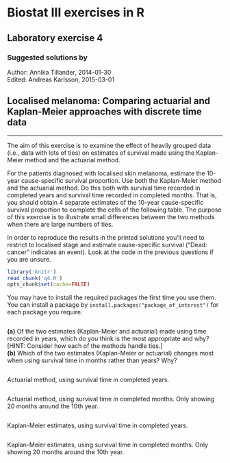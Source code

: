 Biostat III exercises in R
===========
Laboratory exercise 4
-----------

### Suggested solutions by
Author: Annika Tillander, 2014-01-30  
Edited: Andreas Karlsson, 2015-03-01

## Localised melanoma: Comparing actuarial and Kaplan-Meier approaches with discrete time data

-----------

The aim of this exercise is to examine the effect of heavily grouped data (i.e., data with lots of ties) on estimates of survival made using the Kaplan-Meier method and the actuarial method.

For the patients diagnosed with localised skin melanoma, estimate the 10-year cause-specific survival proportion. Use both the Kaplan-Meier method and the actuarial method. Do this both with survival time recorded in completed years and survival time recorded in completed months. That is, you should obtain 4 separate estimates of the 10-year cause-specific survival proportion to complete the cells of the following table. The purpose of this exercise is to illustrate small differences between the two methods when there are large numbers of ties.

In order to reproduce the results in the printed solutions you’ll need to restrict to localised stage and estimate cause-specific survival ("Dead: cancer" indicates an event). Look at the code in the previous questions if you are unsure.

```r
library('knitr')	
read_chunk('q4.R')
opts_chunk$set(cache=FALSE)
```

You may have to install the required packages the first time you use them. You can install a package by `install.packages("package_of_interest")` for each package you require.

```r
```

**(a)** Of the two estimates (Kaplan-Meier and actuarial) made using time recorded in years, which do you think is the most appropriate and why? [HINT: Consider how each of the methods handle ties.]  
**(b)** Which of the two estimates (Kaplan-Meier or actuarial) changes most when using survival time in months rather than years? Why?


```r
```

Actuarial method, using survival time in completed years.

```r
```

Actuarial method, using survival time in completed months. Only showing 20 months around the 10th year.

```r
```

Kaplan-Meier estimates, using survival time in completed  years.

```r
```

Kaplan-Meier estimates, using survival time in completed months. Only showing 20 months around the 10th year.

```r
```
	
